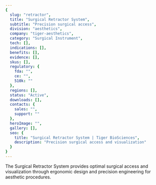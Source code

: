```yaml
---
{
  slug: "retractor",
  title: "Surgical Retractor System",
  subtitle: "Precision surgical access",
  division: "aesthetics",
  company: "tiger-aesthetics",
  category: "Surgical Instrument",
  tech: [],
  indications: [],
  benefits: [],
  evidence: [],
  skus: [],
  regulatory: {
    fda: "",
    ce: "",
    510k: ""
  },
  regions: [],
  status: "Active",
  downloads: [],
  contacts: {
    sales: "",
    support: ""
  },
  heroImage: "",
  gallery: [],
  seo: {
    title: "Surgical Retractor System | Tiger BioSciences",
    description: "Precision surgical access and visualization"
  }
}
---
```

The Surgical Retractor System provides optimal surgical access and visualization through ergonomic design and precision engineering for aesthetic procedures.
